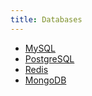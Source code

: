 ```yaml
---
title: Databases
---
```


- [MySQL](/configuration/databases/mysql)
- [PostgreSQL](/configuration/databases/postgresql)
- [Redis](/configuration/databases/redis)
- [MongoDB](/configuration/databases/mongodb)
